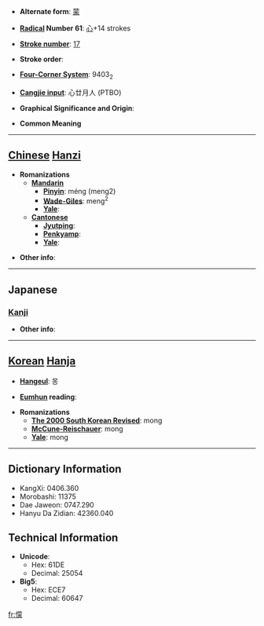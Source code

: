 * '''Alternate form''': [[蒙]]

* '''[[Wiktionary:Chinese radical index| Radical]] Number 61''': [[Wiktionary:Chinese radical index 心|心]]+14 strokes

* '''[[Wiktionary:Chinese total strokes index|Stroke number]]''': [[Wiktionary:Chinese total strokes index 17|17]]

* '''Stroke order''': 

* '''[[Wiktionary:Chinese four corner index|Four-Corner System]]''': 9403<sub>2</sub>

* '''[[Wiktionary:Chinese Cangjie index|Cangjie input]]''': 心廿月人 (PTBO)

* '''Graphical Significance and Origin''': 

* '''Common Meaning'''

----

== [[Chinese]] [[Hanzi]] ==

* '''Romanizations'''
** '''[[Mandarin]]'''
*** '''[[Pinyin]]''': méng (meng2)
*** '''[[Wade-Giles]]''': meng<sup>2</sup>
*** '''[[Yale]]''': 
** '''[[Cantonese]]'''
*** '''[[Jyutping]]''':
*** '''[[Penkyamp]]''': 
*** '''[[Yale]]''': 

* '''Other info''': 

----

==Japanese==
===[[Kanji]]===
{{kanji|on readings=[[ぼう]] (bō), [[む]] (mu)|kun readings=[[あつい]] (atsui)}}

* '''Other info''':  

----

== [[Korean]] [[Hanja]] ==

* '''[[Hangeul]]''': 몽

* '''[[Eumhun]] reading''': 

* '''Romanizations'''
** '''[[The 2000 South Korean Revised Romanization|The 2000 South Korean Revised]]''': mong
** '''[[McCune-Reischauer]]''': mong
** '''[[Yale]]''': mong

----

== Dictionary Information ==

* KangXi: 0406.360
* Morobashi: 11375
* Dae Jaweon: 0747.290
* Hanyu Da Zidian: 42360.040

== Technical Information ==

* '''Unicode''':
** Hex: 61DE
** Decimal: 25054
* '''Big5''':
** Hex: ECE7
** Decimal: 60647

[[fr:懞]]